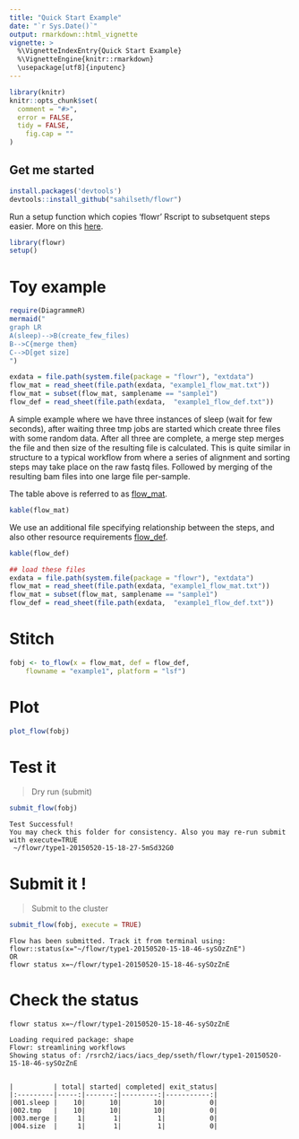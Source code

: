```yaml
---
title: "Quick Start Example"
date: "`r Sys.Date()`"
output: rmarkdown::html_vignette
vignette: >
  %\VignetteIndexEntry{Quick Start Example}
  %\VignetteEngine{knitr::rmarkdown}
  \usepackage[utf8]{inputenc}
---
```


```r
library(knitr)
knitr::opts_chunk$set(
  comment = "#>",
  error = FALSE,
  tidy = FALSE,
	fig.cap = ""
)
```

Get me started
-------------


```r
install.packages('devtools')
devtools::install_github("sahilseth/flowr")
```

Run a setup function which copies 'flowr' Rscript to subsetquent steps easier.
More on this [here](https://github.com/sahilseth/rfun).

```r
library(flowr)
setup()
```


# Toy example


```r
require(DiagrammeR)
mermaid("
graph LR
A(sleep)-->B(create_few_files) 
B-->C{merge them}
C-->D[get size]
")
```

```r
exdata = file.path(system.file(package = "flowr"), "extdata")
flow_mat = read_sheet(file.path(exdata, "example1_flow_mat.txt"))
flow_mat = subset(flow_mat, samplename == "sample1")
flow_def = read_sheet(file.path(exdata,  "example1_flow_def.txt"))
```

A simple example where we have three instances of sleep (wait for few seconds), after waiting three tmp jobs are started which create three files with some random data. After all three are complete, a merge step merges the file and then size of the resulting file is calculated. This is quite similar in structure to a typical workflow from where a series of alignment and sorting steps may take place on the raw fastq files. Followed by merging of the resulting bam files into one large file per-sample.

The table above is referred to as [flow_mat](details...).

```r
kable(flow_mat)
```

We use an additional file specifying relationship between the steps, and also other resource requirements [flow_def](details...).

```r
kable(flow_def)
```


```r
## load these files
exdata = file.path(system.file(package = "flowr"), "extdata")
flow_mat = read_sheet(file.path(exdata, "example1_flow_mat.txt"))
flow_mat = subset(flow_mat, samplename == "sample1")
flow_def = read_sheet(file.path(exdata,  "example1_flow_def.txt"))
```

# Stitch

```r
fobj <- to_flow(x = flow_mat, def = flow_def, 
	flowname = "example1", platform = "lsf")
```

# Plot
```r
plot_flow(fobj)
```


# Test it
> Dry run (submit)

```r
submit_flow(fobj)
```

```
Test Successful!
You may check this folder for consistency. Also you may re-run submit with execute=TRUE
 ~/flowr/type1-20150520-15-18-27-5mSd32G0
```

# Submit it !

> Submit to the cluster

```r
submit_flow(fobj, execute = TRUE)
```

```
Flow has been submitted. Track it from terminal using:
flowr::status(x="~/flowr/type1-20150520-15-18-46-sySOzZnE")
OR
flowr status x=~/flowr/type1-20150520-15-18-46-sySOzZnE
```


# Check the status

```
flowr status x=~/flowr/type1-20150520-15-18-46-sySOzZnE
```

```
Loading required package: shape
Flowr: streamlining workflows
Showing status of: /rsrch2/iacs/iacs_dep/sseth/flowr/type1-20150520-15-18-46-sySOzZnE


|          | total| started| completed| exit_status|
|:---------|-----:|-------:|---------:|-----------:|
|001.sleep |    10|      10|        10|           0|
|002.tmp   |    10|      10|        10|           0|
|003.merge |     1|       1|         1|           0|
|004.size  |     1|       1|         1|           0|
```
